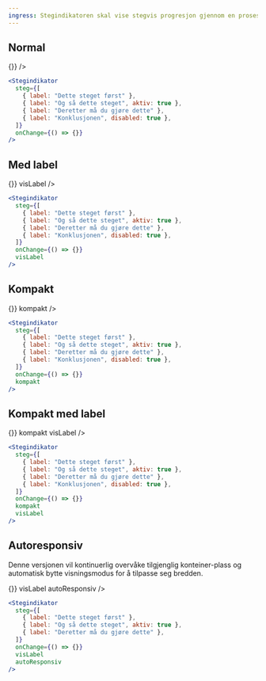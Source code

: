 ```yaml
---
ingress: Stegindikatoren skal vise stegvis progresjon gjennom en prosess.
---
```



## Normal

<Example>
  <Stegindikator
    steg={[
      { label: "Dette steget først" },
      { label: "Og så dette steget", aktiv: true },
      { label: "Deretter må du gjøre dette" },
      { label: "Konklusjonen", disabled: true },
    ]}
    onChange={() => {}}
  />
</Example>

```jsx
<Stegindikator
  steg={[
    { label: "Dette steget først" },
    { label: "Og så dette steget", aktiv: true },
    { label: "Deretter må du gjøre dette" },
    { label: "Konklusjonen", disabled: true },
  ]}
  onChange={() => {}}
/>
```

## Med label

<Example>
  <Stegindikator
    steg={[
      { label: "Dette steget først" },
      { label: "Og så dette steget", aktiv: true },
      { label: "Deretter må du gjøre dette" },
      { label: "Konklusjonen", disabled: true },
    ]}
    onChange={() => {}}
    visLabel
  />
</Example>

```jsx
<Stegindikator
  steg={[
    { label: "Dette steget først" },
    { label: "Og så dette steget", aktiv: true },
    { label: "Deretter må du gjøre dette" },
    { label: "Konklusjonen", disabled: true },
  ]}
  onChange={() => {}}
  visLabel
/>
```

## Kompakt

<Example>
  <Stegindikator
    steg={[
      { label: "Dette steget først" },
      { label: "Og så dette steget", aktiv: true },
      { label: "Deretter må du gjøre dette" },
      { label: "Konklusjonen", disabled: true },
    ]}
    onChange={() => {}}
    kompakt
  />
</Example>

```jsx
<Stegindikator
  steg={[
    { label: "Dette steget først" },
    { label: "Og så dette steget", aktiv: true },
    { label: "Deretter må du gjøre dette" },
    { label: "Konklusjonen", disabled: true },
  ]}
  onChange={() => {}}
  kompakt
/>
```

## Kompakt med label

<Example>
  <Stegindikator
    steg={[
      { label: "Dette steget først" },
      { label: "Og så dette steget", aktiv: true },
      { label: "Deretter må du gjøre dette" },
      { label: "Konklusjonen", disabled: true },
    ]}
    onChange={() => {}}
    kompakt
    visLabel
  />
</Example>

```jsx
<Stegindikator
  steg={[
    { label: "Dette steget først" },
    { label: "Og så dette steget", aktiv: true },
    { label: "Deretter må du gjøre dette" },
    { label: "Konklusjonen", disabled: true },
  ]}
  onChange={() => {}}
  kompakt
  visLabel
/>
```

## Autoresponsiv

Denne versjonen vil kontinuerlig overvåke tilgjenglig konteiner-plass og automatisk
bytte visningsmodus for å tilpasse seg bredden.

<Example noscroll>
  <Stegindikator
    steg={[
      { label: "Dette steget først" },
      { label: "Og så dette steget", aktiv: true },
      { label: "Deretter må du gjøre dette" },
    ]}
    onChange={() => {}}
    visLabel
    autoResponsiv
  />
</Example>

```jsx
<Stegindikator
  steg={[
    { label: "Dette steget først" },
    { label: "Og så dette steget", aktiv: true },
    { label: "Deretter må du gjøre dette" },
  ]}
  onChange={() => {}}
  visLabel
  autoResponsiv
/>
```
